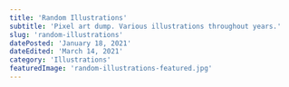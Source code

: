 ```yaml
---
title: 'Random Illustrations'
subtitle: 'Pixel art dump. Various illustrations throughout years.'
slug: 'random-illustrations'
datePosted: 'January 18, 2021'
dateEdited: 'March 14, 2021'
category: 'Illustrations'
featuredImage: 'random-illustrations-featured.jpg'
---
```


<ImageSingle
  src="random-illustrations/the-wanderer.jpg"
  alt="The Wanderer"
  description="The Wanderer"
  type="half-left"
/>

<ImageSingle
  src="random-illustrations/steampunk-coffee-shop.jpg"
  alt="Steampunk Coffee Shop"
  description="Steampunk Coffee Shop"
  type="half-right"
/>

<ImageSingle
  src="random-illustrations/dangerous-berries.jpg"
  alt="Dangerous Berries"
  description="Dangerous Berries"
  type="half-left"
/>

<ImageSingle
  src="random-illustrations/moonlight-church.jpg"
  alt="Moonlight Church"
  description="Moonlight Church"
  type="half-right"
/>
